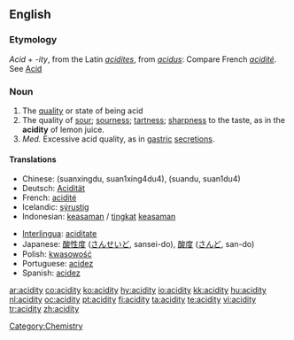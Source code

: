 ==English==

===Etymology===
''Acid'' + ''-ity'', from the Latin ''[[acidites]]'', from ''[[acidus]]'': Compare French ''[[acidité]]''. See [[Acid]]

===Noun===
{{en-noun|acidities}}

# The [[quality]] or state of being acid
# The quality of [[sour]]; [[sourness]]; [[tartness]]; [[sharpness]] to the taste, as in the '''acidity''' of lemon juice.
# ''Med.'' Excessive acid quality, as in [[gastric]] [[secretions]].

====Translations====
{{trans-top|The quality or state of being acid}}
* Chinese: (suanxingdu, suan1xing4du4), (suandu, suan1du4) {{rfscript|Chinese}}
* Deutsch: [[Acidität]] 
* French: [[acidité]] {{f}}
* Icelandic: [[sýrustig]] {{n}}
* Indonesian: [[asam|keasaman]] / [[tingkat]] [[asam|keasaman]]
{{trans-mid}}
* [[Interlingua]]: [[aciditate]]
* Japanese: [[酸性度]] ([[さんせいど]], sansei-do),  [[酸度]] ([[さんど]], san-do)
* Polish: [[kwasowość]] {{f}}
* Portuguese: [[acidez]] {{f}}
* Spanish: [[acidez]] {{f}}
{{trans-bottom}}

[[Category:Chemistry]]

[[ar:acidity]]
[[co:acidity]]
[[ko:acidity]]
[[hy:acidity]]
[[io:acidity]]
[[kk:acidity]]
[[hu:acidity]]
[[nl:acidity]]
[[oc:acidity]]
[[pt:acidity]]
[[fi:acidity]]
[[ta:acidity]]
[[te:acidity]]
[[vi:acidity]]
[[tr:acidity]]
[[zh:acidity]]